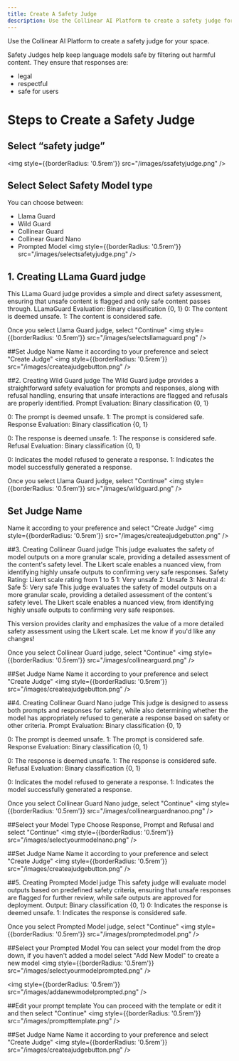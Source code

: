 ```yaml
---
title: Create A Safety Judge
description: Use the Collinear AI Platform to create a safety judge for your space.
---
```

Use the Collinear AI Platform to create a safety judge for your space. 

Safety Judges help keep language models safe by filtering out harmful content. They ensure that responses are:
- legal
- respectful 
- safe for users

# Steps to Create a Safety Judge

## Select “safety judge”
<img
    style={{borderRadius: '0.5rem'}}
    src="/images/ssafetyjudge.png"
/>

 ## Select Select Safety Model type 
You can choose between:
- Llama Guard
- Wild Guard
- Collinear Guard
- Collinear Guard Nano
- Prompted Model
<img
    style={{borderRadius: '0.5rem'}}
    src="/images/selectsafetyjudge.png"
/>

## 1. Creating LLama Guard judge 
This LLama Guard judge provides a simple and direct safety assessment, ensuring that unsafe content is flagged and only safe content passes through.
LLamaGuard Evaluation: Binary classification {0, 1}
0: The content is deemed unsafe.
1: The content is considered safe.

Once you select Llama Guard judge, select "Continue" 
<img
    style={{borderRadius: '0.5rem'}}
    src="/images/selectsllamaguard.png"
/>

##Set Judge Name 
Name it according to your preference and select "Create Judge"
<img
    style={{borderRadius: '0.5rem'}}
    src="/images/createajudgebutton.png"
/>

##2. Creating Wild Guard judge 
The Wild Guard judge provides a straightforward safety evaluation for prompts and responses, along with refusal handling, ensuring that unsafe interactions are flagged and refusals are properly identified.
Prompt Evaluation: Binary classification {0, 1}

0: The prompt is deemed unsafe.
1: The prompt is considered safe.
Response Evaluation: Binary classification {0, 1}

0: The response is deemed unsafe.
1: The response is considered safe.
Refusal Evaluation: Binary classification {0, 1}

0: Indicates the model refused to generate a response.
1: Indicates the model successfully generated a response.

Once you select Llama Guard judge, select "Continue" 
<img
    style={{borderRadius: '0.5rem'}}
    src="/images/wildguard.png"
/>

## Set Judge Name
Name it according to your preference and select "Create Judge"
<img
    style={{borderRadius: '0.5rem'}}
    src="/images/createajudgebutton.png"
/>

##3. Creating Collinear Guard judge
This judge evaluates the safety of model outputs on a more granular scale, providing a detailed assessment of the content's safety level. The Likert scale enables a nuanced view, from identifying highly unsafe outputs to confirming very safe responses.
Safety Rating: Likert scale rating from 1 to 5
1: Very unsafe
2: Unsafe
3: Neutral
4: Safe
5: Very safe
This judge evaluates the safety of model outputs on a more granular scale, providing a detailed assessment of the content's safety level. The Likert scale enables a nuanced view, from identifying highly unsafe outputs to confirming very safe responses.

This version provides clarity and emphasizes the value of a more detailed safety assessment using the Likert scale. Let me know if you'd like any changes!

Once you select Collinear Guard judge, select "Continue" 
<img
    style={{borderRadius: '0.5rem'}}
    src="/images/collinearguard.png"
/>

##Set Judge Name
Name it according to your preference and select "Create Judge"
<img
    style={{borderRadius: '0.5rem'}}
    src="/images/createajudgebutton.png"
/>

##4. Creating Collinear Guard Nano judge 
This judge is designed to assess both prompts and responses for safety, while also determining whether the model has appropriately refused to generate a response based on safety or other criteria.
Prompt Evaluation: Binary classification {0, 1}

0: The prompt is deemed unsafe.
1: The prompt is considered safe.
Response Evaluation: Binary classification {0, 1}

0: The response is deemed unsafe.
1: The response is considered safe.
Refusal Evaluation: Binary classification {0, 1}

0: Indicates the model refused to generate a response.
1: Indicates the model successfully generated a response.

Once you select Collinear Guard Nano judge, select "Continue" 
<img
    style={{borderRadius: '0.5rem'}}
    src="/images/collinearguardnanoo.png"
/>

##Select your Model Type 
Choose Response, Prompt and Refusal and select "Continue"
<img
    style={{borderRadius: '0.5rem'}}
    src="/images/selectyourmodelnano.png"
/>

##Set Judge Name 
Name it according to your preference and select "Create Judge"
<img
    style={{borderRadius: '0.5rem'}}
    src="/images/createajudgebutton.png"
/>

##5. Creating Prompted Model judge
This safety judge will evaluate model outputs based on predefined safety criteria, ensuring that unsafe responses are flagged for further review, while safe outputs are approved for deployment.
Output: Binary classification {0, 1}
0: Indicates the response is deemed unsafe.
1: Indicates the response is considered safe.

Once you select Prompted Model judge, select "Continue"
<img
    style={{borderRadius: '0.5rem'}}
    src="/images/promptedmodel.png"
/>

##Select your Prompted Model
You can select your model from the drop down, if you haven't added a model select "Add New Model" to create a new model
<img
    style={{borderRadius: '0.5rem'}}
    src="/images/selectyourmodelprompted.png"
/>

<img
    style={{borderRadius: '0.5rem'}}
    src="/images/addanewmodelprompted.png"
/>

##Edit your prompt template 
You can proceed with the template or edit it and then select "Continue"
<img
    style={{borderRadius: '0.5rem'}}
    src="/images/prompttemplate.png"
/>

##Set Judge Name 
Name it according to your preference and select "Create Judge"
<img
    style={{borderRadius: '0.5rem'}}
    src="/images/createajudgebutton.png"
/>




